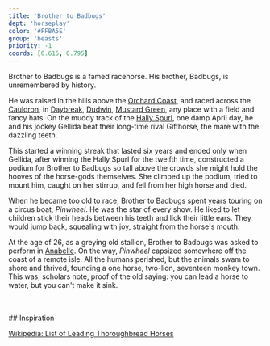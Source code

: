 ```yaml
---
title: 'Brother to Badbugs'
dept: 'horseplay'
color: '#FFBA5E'
group: 'beasts'
priority: -1
coords: [0.615, 0.795]
---
```


Brother to Badbugs is a famed racehorse. His brother, Badbugs, is unremembered by history.

He was raised in the hills above the [Orchard Coast](orchardcoast), and raced across the [Cauldron](cauldron), in [Daybreak](daybreak), [Dudwin](dudwin), [Mustard Green](orchardcoast#mustardgreen), any place with a field and fancy hats. On the muddy track of the [Hally Spurl](spurl), one damp April day, he and his jockey Gellida beat their long-time rival Gifthorse, the mare with the dazzling teeth.

This started a winning streak that lasted six years and ended only when Gellida, after winning the Hally Spurl for the twelfth time, constructed a podium for Brother to Badbugs so tall above the crowds she might hold the hooves of the horse-gods themselves. She climbed up the podium, tried to mount him, caught on her stirrup, and fell from her high horse and died.

When he became too old to race, Brother to Badbugs spent years touring on a circus boat, _Pinwheel_. He was the star of every show. He liked to let children stick their heads between his teeth and lick their little ears. They would jump back, squealing with joy, straight from the horse's mouth.

At the age of 26, as a greying old stallion, Brother to Badbugs was asked to perform in [Anabelle](Anabelle). On the way, _Pinwheel_ capsized somewhere off the coast of a remote isle. All the humans perished, but the animals swam to shore and thrived, founding a one horse, two-lion, seventeen monkey town. This was, scholars note, proof of the old saying: you can lead a horse to water, but you can't make it sink.

<br />
<br />
## Inspiration

[Wikipedia: List of Leading Thoroughbread Horses](https://en.wikipedia.org/wiki/List_of_leading_Thoroughbred_racehorses)
